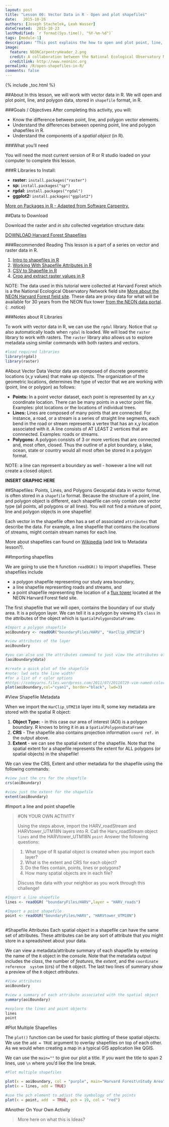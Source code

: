 ```yaml
---
layout: post
title: "Lesson 00: Vector Data in R - Open and plot shapefiles"
date:   2015-10-26
authors: [Joseph Stachelek, Leah Wasser]
dateCreated:  2015-10-23
lastModified: `r format(Sys.time(), "%Y-%m-%d")`
tags: [module-1]
description: "This post explains the how to open and plot point, line, and polygon shapefiles in R."
image:
  feature: NEONCarpentryHeader_2.png
  credit: A collaboration between the National Ecological Observatory Network (NEON) and Data Carpentry
  creditlink: http://www.neoninc.org
permalink: /R/open-shapefiles-in-R/
comments: false
---
```


{% include _toc.html %}


##About
In this lesson, we will work with vector data in R. We will open and plot point, 
line, and polygon data, stored in `shapefile` format, in R.

<div id="objectives" markdown="1">

###Goals / Objectives
After completing this activity, you will:

 * Know the difference between point, line, and polygon vector elements.
 * Understand the differences between opening point, line and polygon shapefiles
    in R.
 * Understand the components of a _spatial object_ (in R).

###What you'll need

You will need the most current version of R or R studio loaded on your computer 
to complete this lesson.

###R Libraries to Install:

* **raster:** `install.packages("raster")`
* **sp:** `install.packages("sp")`
* **rgdal:** `install.packages("rgdal")`
* **ggplot2:** `install.packages("ggplot2")`

<a href="{{ site.baseurl }}/R/Packages-In-R/" target="_blank"> 
More on Packages in R - Adapted from Software Carpentry.</a>

##Data to Download

Download the raster and <i>in situ</i> collected vegetation structure data:

<a href="http://files.figshare.com/2387960/boundaryFiles.zip" class="btn btn-success"> 
DOWNLOAD Harvard Forest Shapefiles</a>

###Recommended Reading
This lesson is a part of a series on vector and raster data in R.


1. <a href="{{ site.baseurl }}/R/open-shapefiles-in-R/">
Intro to shapefiles in R</a>
2. <a href="{{ site.baseurl }}/R/shapefile-attributes-in-R/">
Working With Shapefile Attributes in R </a>
3. <a href="{{ site.baseurl }}/R/csv-to-shapefile-R/">
CSV to Shapefile in R</a>
4. <a href="{{ site.baseurl }}/R/crop-extract-raster-data-R/">
Crop and extract raster values in R</a>
 
</div>

NOTE: The data used in this tutorial were collected at Harvard Forest which is
a the National Ecological Observatory Network field site <a href="http://www.neoninc.org/science-design/field-sites/harvard-forest" target="_blank">
More about the NEON Harvard Forest field site</a>. These data are proxy data for what will be
available for 30 years from the NEON flux tower [from the NEON data portal](http://data.neoninc.org/ "NEON data").
{: .notice}
 
###Notes about R Libraries

To work with vector data in R, we can use the `rgdal` library. Notice that `sp`
also automatically loads when `rgdal` is loaded. We will load the `raster`
library to work with rasters. The `raster` library also allows us to explore
metadata using similar commands with both rasters and vectors.

```r

#load required libraries
library(rgdal)
library(raster)

```


#About Vector Data
Vector data are composed of discrete geometric locations (x,y values) that make 
up objects. The organization of the geometric locations, determines the type of 
vector that we are working with (point, line or polygon) as follows: 

* **Points:** In a point vector dataset, each point is represented by an x,y
coordinate location. There can be many points in a vector point file. Examples:
plot locations or the locations of individual trees.
* **Lines:** Lines are composed of many points that are connected. For instance,
a road, or a stream is a series of straight line segments, each bend in the road
or stream represents a vertex that has an x,y location associated with it. A
line consists of AT LEAST 2 vertices that are connnected. Examples: roads or
streams.
* **Polygons:** A polygon consists of 3 or more vertices that are connected and,
most often, closed. Thus the outline of a plot boundary, a lake, ocean, state or 
country would all most often be stored in a polygon format. 

NOTE: a line can represent a boundary as well - however a line will not create a 
closed object.

**INSERT GRAPHIC HERE**

##Shapefiles: Points, Lines, and Polygons
Geospatial data in vector format, is often stored in a `shapefile` format. Because the 
structure of a point, line and polygon object is different, each shapefile
can only contain one vector type (all points, all polygons or all lines). You will 
not find a mixture of point, line and polygon objects in one shapefile!

Each vector in the shapefile often has a set of associated `attributes` that describe the data.
For example, a line shapefile that contains the locations of streams, might contain stream
names for each line.

More about shapefiles can found on [Wikipedia](https://en.wikipedia.org/wiki/Shapefile) 
(add link to Metadata lesson?).

##Importing shapefiles

We are going to use the `R` function `readOGR()` to import shapefiles. These 
shapefiles include 

* a polygon shapefile representing our study area boundary, 
* a line shapefile representing roads and streams, and 
* a point shapefile representing the location of a [flux tower](http://www.neoninc.org/science-design/collection-methods/flux-tower-measurements) located at the NEON 
Harvard Forest field site.

The first shapefile that we will open, contains the boundary of our study area. 
It is a polygon layer. We can tell it is a polygon by viewing it's `class` in the 
attributes of the object which is `SpatialPolygonsDataFrame`.

```r

#Import a polygon shapefile 
aoiBoundary <- readOGR("boundaryFiles/HARV", "HarClip_UTMZ18")

#view attributes of the layer
aoiBoundary

#you can also use the attributes command to just view the attributes of the data
(aoiBoundary@data)

#create a quick plot of the shapefile
#note: lwd sets the line width!
#for a list of r color options 
#https://codeyarns.files.wordpress.com/2011/07/20110729-vim-named-colors.png?w=700
plot(aoiBoundary,col="cyan1", border="black", lwd=3)

```

#View Shapefile Metadata

When we import the `HarClip_UTMZ18` layer into R, some key metadata are stored
with the spatial R object:

1. **Object Type:** - in this case our area of interest (AOI) is a polygon boundary. 
R knows to bring it in as a `SpatialPolygonsDataFrame`
2. **CRS** - The shapefile also contains projection information `coord ref.` in the output 
above.
3. **Extent** - we can see the spatial extent of the shapefile. Note that the spatial
extent for a shapefile represents the extent for ALL polygons (or spatial objects)
in the shapefile!

We can view the CRS, Extent and other metadata for the shapefile using the following
commands:

```r
#view just the crs for the shapefile
crs(aoiBoundary)

#view just the extent for the shapefile
extent(aoiBoundary)

```

#Import a line and point shapefile

>#ON YOUR OWN ACTIVITY
>
>Using the steps above, import the HARV_roadStream and HARVtower_UTM18N layers into R.
>Call the Harv_roadStream object `lines` and the HARVtower_UTM18N `point`
>Answer the following questions:

>1. What type of R spatial object is created when you import each layer?
>2. What is the extent and CRS for each object?
>3. Do the files contain, points, lines or polygons?
>4. How many spatial objects are in each file?
>
>Discuss the data with your neighbor as you work through this challenge!


```r

#Import a line shapefile
lines <- readOGR( "boundaryFiles/HARV",layer = "HARV_roads")

#Import a point shapefile 
point <- readOGR("boundaryFiles/HARV", "HARVtower_UTM18N")
  
```

#Shapefile Attributes
Each spatial object in a shapefile can have the same set of attributes. These attributes
can be any sort of attribute that you might store in a spreadsheet about your data. 

We can view a metadata/attribute summary of each shapefile by entering 
the name of the `R` object in the console. Note that the metadata output includes 
the _class_, the number of _features_, the _extent_, and the `coordinate reference 
system` (crs) of the `R` object. The last two lines of summary show a preview of 
the `R` object _attributes_.

```r
#View attributes
aoiBoundary

#view a summary of each attribute associated with the spatial object
summary(aoiBoundary)

#explore the lines and point objects
lines
point

```

#Plot Multiple Shapefiles

The `plot()` function can be used for basic plotting of these spatial objects. 
We use the `add = TRUE` argument to overlay shapefiles on top of each other. As we 
would when creating a map in a typical GIS application like QGIS.

We can use the `main=""` to give our plot a title. If you want the title to 
span 2 lines, use `\n` where you'd like the line break.

```r
#Plot multiple shapefiles

plot(x = aoiBoundary, col = "purple", main="Harvard Forest\nStudy Area")
plot(x = lines, add = TRUE)

#use the pch element to adjust the symbology of the points
plot(x = point, add  = TRUE, pch = 19, col = "red")
```

#Another On Your Own Activity

>More here on what this is
>Ideas?
>
